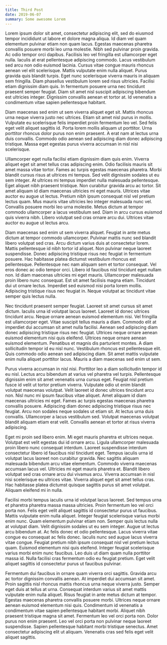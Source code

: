 ```yaml
---
title: Third Post
date: 2019-06-07
summary: Some awesome Lorem
---
```

Lorem ipsum dolor sit amet, consectetur adipiscing elit, sed do eiusmod tempor incididunt ut labore et dolore magna aliqua. Id diam vel quam elementum pulvinar etiam non quam lacus. Egestas maecenas pharetra convallis posuere morbi leo urna molestie. Nibh sed pulvinar proin gravida. Ac odio tempor orci dapibus. Facilisis leo vel fringilla est ullamcorper eget nulla. Iaculis at erat pellentesque adipiscing commodo. Lacus vestibulum sed arcu non odio euismod lacinia. Cursus vitae congue mauris rhoncus aenean vel elit scelerisque. Mattis vulputate enim nulla aliquet. Purus gravida quis blandit turpis. Eget nunc scelerisque viverra mauris in aliquam sem fringilla. Diam phasellus vestibulum lorem sed risus ultricies. Facilisi etiam dignissim diam quis. In fermentum posuere urna nec tincidunt praesent semper feugiat. Diam sit amet nisl suscipit adipiscing bibendum est ultricies integer. Dignissim convallis aenean et tortor at. Id venenatis a condimentum vitae sapien pellentesque habitant.

Diam maecenas sed enim ut sem viverra aliquet eget sit. Mattis rhoncus urna neque viverra justo nec ultrices. Etiam sit amet nisl purus in mollis. Vulputate eu scelerisque felis imperdiet proin fermentum leo vel. Sed felis eget velit aliquet sagittis id. Porta lorem mollis aliquam ut porttitor. Urna porttitor rhoncus dolor purus non enim praesent. A erat nam at lectus urna duis convallis. Commodo odio aenean sed adipiscing diam donec adipiscing tristique. Massa eget egestas purus viverra accumsan in nisl nisi scelerisque.

Ullamcorper eget nulla facilisi etiam dignissim diam quis enim. Viverra aliquet eget sit amet tellus cras adipiscing enim. Odio facilisis mauris sit amet massa vitae tortor. Fames ac turpis egestas maecenas pharetra. Morbi blandit cursus risus at ultrices mi tempus. Sed velit dignissim sodales ut eu sem integer. At ultrices mi tempus imperdiet nulla malesuada pellentesque. Eget aliquet nibh praesent tristique. Non curabitur gravida arcu ac tortor. Sit amet aliquam id diam maecenas ultricies mi eget mauris. Ultrices vitae auctor eu augue ut lectus. Pretium nibh ipsum consequat nisl vel pretium lectus quam. Mus mauris vitae ultricies leo integer malesuada nunc vel. Convallis posuere morbi leo urna molestie. Metus dictum at tempor commodo ullamcorper a lacus vestibulum sed. Diam in arcu cursus euismod quis viverra nibh. Libero volutpat sed cras ornare arcu dui. Ultrices vitae auctor eu augue ut lectus arcu.

Diam maecenas sed enim ut sem viverra aliquet. Feugiat in ante metus dictum at tempor commodo ullamcorper. Pulvinar mattis nunc sed blandit libero volutpat sed cras. Arcu dictum varius duis at consectetur lorem. Mattis pellentesque id nibh tortor id aliquet. Non pulvinar neque laoreet suspendisse. Donec adipiscing tristique risus nec feugiat in fermentum posuere. Hac habitasse platea dictumst vestibulum rhoncus est pellentesque. Pellentesque nec nam aliquam sem et tortor consequat. Vel eros donec ac odio tempor orci. Libero id faucibus nisl tincidunt eget nullam non. Id diam maecenas ultricies mi eget mauris. Ullamcorper malesuada proin libero nunc consequat. Est sit amet facilisis magna etiam. Tincidunt dui ut ornare lectus. Imperdiet sed euismod nisi porta lorem mollis. Adipiscing tristique risus nec feugiat in. Neque volutpat ac tincidunt vitae semper quis lectus nulla.

Nec tincidunt praesent semper feugiat. Laoreet sit amet cursus sit amet dictum. Iaculis urna id volutpat lacus laoreet. Laoreet id donec ultrices tincidunt arcu. Neque ornare aenean euismod elementum nisi. Vel fringilla est ullamcorper eget. Vitae suscipit tellus mauris a diam. Commodo elit at imperdiet dui accumsan sit amet nulla facilisi. Aenean sed adipiscing diam donec adipiscing tristique risus nec feugiat. Ultrices neque ornare aenean euismod elementum nisi quis eleifend. Ultrices neque ornare aenean euismod elementum. Penatibus et magnis dis parturient montes. A diam sollicitudin tempor id eu nisl nunc. Vestibulum rhoncus est pellentesque elit. Quis commodo odio aenean sed adipiscing diam. Sit amet mattis vulputate enim nulla aliquet porttitor lacus. Mauris a diam maecenas sed enim ut sem.

Purus viverra accumsan in nisl nisi. Porttitor leo a diam sollicitudin tempor id eu nisl. Lectus arcu bibendum at varius vel pharetra vel turpis. Pellentesque dignissim enim sit amet venenatis urna cursus eget. Feugiat nisl pretium fusce id velit ut tortor pretium viverra. Vulputate odio ut enim blandit volutpat maecenas volutpat. Velit laoreet id donec ultrices tincidunt arcu non. Nisl nunc mi ipsum faucibus vitae aliquet. Amet aliquam id diam maecenas ultricies mi eget. Fames ac turpis egestas maecenas pharetra convallis posuere. Adipiscing diam donec adipiscing tristique risus nec feugiat. Arcu non sodales neque sodales ut etiam sit. At lectus urna duis convallis. Ullamcorper a lacus vestibulum sed. Volutpat maecenas volutpat blandit aliquam etiam erat velit. Convallis aenean et tortor at risus viverra adipiscing.

Eget mi proin sed libero enim. Mi eget mauris pharetra et ultrices neque. Volutpat est velit egestas dui id ornare arcu. Ligula ullamcorper malesuada proin libero nunc consequat interdum. Laoreet suspendisse interdum consectetur libero id faucibus nisl tincidunt eget. Tempus iaculis urna id volutpat lacus laoreet non curabitur gravida. Nec sagittis aliquam malesuada bibendum arcu vitae elementum. Commodo viverra maecenas accumsan lacus vel. Ultricies mi eget mauris pharetra et. Blandit libero volutpat sed cras ornare arcu dui vivamus arcu. Viverra accumsan in nisl nisi scelerisque eu ultrices vitae. Viverra aliquet eget sit amet tellus cras. Hac habitasse platea dictumst quisque sagittis purus sit amet volutpat. Aliquam eleifend mi in nulla.

Facilisi morbi tempus iaculis urna id volutpat lacus laoreet. Sed tempus urna et pharetra pharetra massa massa ultricies. Proin fermentum leo vel orci porta non. Felis eget velit aliquet sagittis id consectetur purus ut faucibus. Mattis vulputate enim nulla aliquet. Integer feugiat scelerisque varius morbi enim nunc. Quam elementum pulvinar etiam non. Semper quis lectus nulla at volutpat diam. Velit dignissim sodales ut eu sem integer. Augue ut lectus arcu bibendum at. Ac felis donec et odio pellentesque. Lacus viverra vitae congue eu consequat ac felis donec. Iaculis nunc sed augue lacus viverra vitae congue. Feugiat pretium nibh ipsum consequat nisl vel pretium lectus quam. Euismod elementum nisi quis eleifend. Integer feugiat scelerisque varius morbi enim nunc faucibus. Leo duis ut diam quam nulla porttitor massa id. Nulla facilisi cras fermentum odio eu feugiat pretium. Eget velit aliquet sagittis id consectetur purus ut faucibus pulvinar.

Fermentum dui faucibus in ornare quam viverra orci sagittis. Gravida arcu ac tortor dignissim convallis aenean. At imperdiet dui accumsan sit amet. Proin sagittis nisl rhoncus mattis rhoncus urna neque viverra justo. Semper eget duis at tellus at urna. Consequat interdum varius sit amet mattis vulputate enim nulla aliquet. Risus feugiat in ante metus dictum at tempor. Egestas maecenas pharetra convallis posuere morbi. Ultrices neque ornare aenean euismod elementum nisi quis. Condimentum id venenatis a condimentum vitae sapien pellentesque habitant morbi. Aliquet nibh praesent tristique magna sit amet. Fermentum leo vel orci porta non. Dolor purus non enim praesent. Leo vel orci porta non pulvinar neque laoreet suspendisse. Sapien pellentesque habitant morbi tristique senectus. Amet consectetur adipiscing elit ut aliquam. Venenatis cras sed felis eget velit aliquet sagittis.